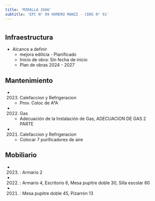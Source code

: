 ```yaml
---
title: 'MIRALLA 2666'
subtitle: 'EPC N° 09 HOMERO MANZI - CENS N° 91'
---
```


#
## Infraestructura

* Alcance a definir 
    + mejora edilicia - Planificado 
    + Inicio de obra: Sin fecha de inicio 
    + Plan de obras 2024 - 2027 






## Mantenimiento

*  (2023) Calefaccion y Refrigeracion 
    + Prov. Coloc  de A°A

*  (2022) Gas 
    + Adecuación de la Instalación de Gas, ADECUACION DE GAS 2 PARTE

*  (2021) Calefaccion y Refrigeracion 
    + Colocar 7 purificadores de aire





## Mobiliario

*  (2023) : Armario 2 

*  (2022) : Armario 4, Escritorio 6, Mesa pupitre doble 30, Silla escolar 60 

*  (2021) : Mesa pupitre doble 45, Pizarrón 13 



